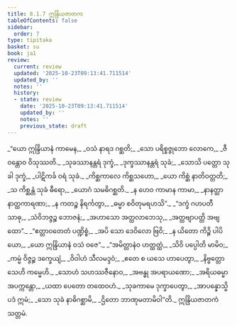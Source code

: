```yaml
---
title: 8.1.7 ဣန္ဒြိယဇာတက
tableOfContents: false
sidebar:
  order: 7
type: tipitaka
basket: su
book: ja1
review:
  current: review
  updated: '2025-10-23T09:13:41.711514'
  updated_by: ''
  notes: ''
  history:
  - state: review
    date: '2025-10-23T09:13:41.711514'
    updated_by: ''
    notes: ''
    previous_state: draft
---
```



<ReviewStatus review={frontmatter.review} showDetails={true} />

<HypothesisAnnotation frontmatter={frontmatter} />

<DynamicBreadcrumb />

<Division number="60" book="ja1" e="ch" v="22" p="182">

<Paragraph number="1738" type="verses" book="ja1">
_“ယော ဣန္ဒြိယာနံ ကာမေန,_  
_ဝသံ နာရဒ ဂစ္ဆတိ;_  
_သော ပရိစ္စဇ္ဇုဘော လောကေ,_  
_ဇီဝန္တောဝ ဝိသုဿတိ._  

</Paragraph>

</Division>
<Division number="61" book="ja1" e="ch" v="22" p="182">

<Paragraph number="1739" type="verses" book="ja1">
_သုခဿာနန္တရံ ဒုက္ခံ,_  
_ဒုက္ခဿာနန္တရံ သုခံ;_  
_သောသိ ပတ္တော သုခါ ဒုက္ခံ,_  
_ပါဋိကင်္ခ ဝရံ သုခံ._  

</Paragraph>

</Division>
<Division number="62" book="ja1" e="ch" v="22" p="182">

<Paragraph number="1740" type="verses" book="ja1">
_ကိစ္ဆကာလေ ကိစ္ဆသဟော,_  
_ယော ကိစ္ဆံ နာတိဝတ္တတိ;_  
_သ ကိစ္ဆန္တံ သုခံ ဓီရော,_  
_ယောဂံ သမဓိဂစ္ဆတိ._  

</Paragraph>

</Division>
<Division number="63" book="ja1" e="ch" v="22" p="182">

<Paragraph number="1741" type="verses" book="ja1">
_န ဟေဝ ကာမာန ကာမာ,_  
_နာနတ္ထာ နာတ္ထကာရဏာ;_  
_န ကတဉ္စ နိရင်္ကတွာ,_  
_ဓမ္မာ စဝိတုမရဟသိ”._  

</Paragraph>

</Division>
<Division number="64" book="ja1" e="ch" v="22" p="182">

<Paragraph number="1742" type="verses" book="ja1">
_“ဒက္ခံ ဂဟပတီ သာဓု,_  
_သံဝိဘဇ္ဇဉ္စ ဘောဇနံ;_  
_အဟာသော အတ္ထလာဘေသု,_  
_အတ္ထဗျာပတ္တိ အဗျထော”._  

</Paragraph>

</Division>
<Division number="65" book="ja1" e="ch" v="22" p="182">

<Paragraph number="1743" type="verses" book="ja1">
_“ဧတ္တာဝတေတံ ပဏ္ဍိစ္စံ,_  
_အပိ သော ဒေဝိလော ဗြဝိ;_  
_န ယိတော ကိဉ္စိ ပါပိယော,_  
_ယော ဣန္ဒြိယာနံ ဝသံ ဝဇေ”._  

</Paragraph>

</Division>
<Division number="66" book="ja1" e="ch" v="22" p="182">

<Paragraph number="1744" type="verses" book="ja1">
_“အမိတ္တာနံဝ ဟတ္ထတ္ထံ,_  
_သိဝိ ပပ္ပေါတိ မာမိဝ;_  
_ကမ္မံ ဝိဇ္ဇဉ္စ ဒက္ခေယျံ,_  
_ဝိဝါဟံ သီလမဒ္ဒဝံ;_  
_ဧတေ စ ယသေ ဟာပေတွာ,_  
_နိဗ္ဗတ္တော သေဟိ ကမ္မေဟိ._  

</Paragraph>

</Division>
<Division number="67" book="ja1" e="ch" v="22" p="182">

<Paragraph number="1745" type="verses" book="ja1">
_သောဟံ သဟဿဇီနောဝ,_  
_အဗန္ဓု အပရာယဏော;_  
_အရိယဓမ္မာ အပက္ကန္တော,_  
_ယထာ ပေတော တထေဝဟံ._  

</Paragraph>

</Division>
<Division number="68" book="ja1" e="ch" v="22" p="183">

<Paragraph number="1746" type="verses" book="ja1">
_သုခကာမေ ဒုက္ခာပေတွာ,_  
_အာပန္နောသ္မိ ပဒံ ဣမံ;_  
_သော သုခံ နာဓိဂစ္ဆာမိ,_  
_ဌိတော ဘာဏုမတာမိဝါ”တိ._  


</Paragraph>
</Division>

<Paragraph number="1747" type="center" book="ja1">
ဣန္ဒြိယဇာတကံ သတ္တမံ.
</Paragraph>